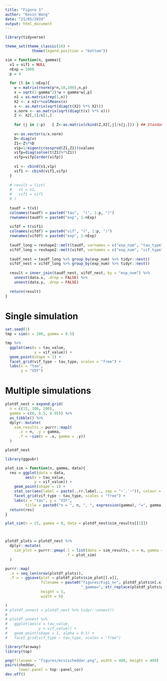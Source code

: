 ```yaml
---
title: "Figure 1"
author: "Kevin Wang"
date: "21/05/2019"
output: html_document
---
```


```r
library(tidyverse)

theme_set(theme_classic(18) +
            theme(legend.position = "bottom"))
```





```r
sim = function(n, gamma){
  v1 = vif1 = NULL
  nExp = 1000
  p = 4
  
  for (l in 1:nExp){
    w = matrix(rnorm(p*n,10,100),n,p)
    x = sqrt(1-gamma^2)*w + gamma*w[,p]
    n1 = as.matrix(rep(1,n))
    X2 <- x-n1%*%colMeans(x)
    s <- as.matrix(sqrt(diag(t(X2) %*% X2)))
    x.norm <- as.matrix(sqrt(diag(t(x) %*% x)))
    Z <- X2[,1]/s[1,] 
    
    for (j in 2:p)   { Z<-as.matrix(cbind(Z,X2[,j]/s[j,])) } ## Standandardisation
    
    v<-as.vector(s/x.norm)
    D<-diag(v)
    Z1<-Z%*%D
    v1p=1/eigen(crossprod(Z1,Z1))$values
    vifp=diag(solve(t(Z1)%*%Z1))
    vifp=vifp[order(vifp)]
    
    v1 <- cbind(v1,v1p)
    vif1 <- cbind(vif1,vifp)
  }
  
  # result = list(
  #   v1 = v1, 
  #   vif1 = vif1
  # )
  
  taudf = t(v1)
  colnames(taudf) = paste0("tau",  "(", 1:p, ")")
  rownames(taudf) = paste0("exp", 1:nExp)
  
  vifdf = t(vif1)
  colnames(vifdf) = paste0("vif", "(", 1:p, ")")
  rownames(vifdf) = paste0("exp", 1:nExp)
  
  taudf_long = reshape2::melt(taudf, varnames = c("exp_num", "tau_type"), value.name = "tau_value") %>% tibble::as_tibble()
  vifdf_long = reshape2::melt(vifdf, varnames = c("exp_num", "vif_type"), value.name = "vif_value") %>% tibble::as_tibble()
  
  taudf_nest = taudf_long %>% group_by(exp_num) %>% tidyr::nest()
  vifdf_nest = vifdf_long %>% group_by(exp_num) %>% tidyr::nest()
  
  result = inner_join(taudf_nest, vifdf_nest, by = "exp_num") %>% 
    unnest(data.x, .drop = FALSE) %>% 
    unnest(data.y, .drop = FALSE)
  
  return(result)
}
```


# Single simulation
```r
set.seed(1)
tmp = sim(n = 200, gamma = 0.5)

tmp %>% 
  ggplot(aes(x = tau_value, 
             y = vif_value)) +
  geom_point(shape = 1) +
  facet_grid(vif_type ~ tau_type, scales = "free") +
  labs(x = "tau", 
       y = "VIF")

```


# Multiple simulations
```r
plotdf_nest = expand.grid(
  n = c(15, 100, 200), 
  gamma = c(0, 0.5, 0.95)) %>% 
  as_tibble() %>% 
  dplyr::mutate(
    sim_results = purrr::map2(
      .x = n, .y = gamma, 
      .f = ~sim(n = .x, gamma = .y))
  )

plotdf_nest

library(ggpubr)

plot_sim = function(n, gamma, data){
  res = ggplot(data = data, 
         aes(x = tau_value, 
             y = vif_value)) +
    geom_point(shape = 1) +
    stat_cor(aes(label = paste(..rr.label.., sep = "~`,`~")), colour = "red") +
    facet_grid(vif_type ~ tau_type, scales = "free") +
    labs(x = "tau", y = "VIF", 
         title = paste0("n = ", n, ", ", expression(gamma), "=", gamma))
  return(res)
}

plot_sim(n = 15, gamma = 0, data = plotdf_nest$sim_results[[1]])



plotdf_plots = plotdf_nest %>% 
  dplyr::mutate(
    sim_plot = purrr::pmap(.l = list(data = sim_results, n = n, gamma = gamma), 
                           .f = plot_sim)
  )

purrr::map(
  .x = seq_len(nrow(plotdf_plots)), 
  .f = ~ ggsave(plot = plotdf_plots$sim_plot[[.x]], 
                filename = paste0("figures/Fig1_n=", plotdf_plots$n[.x],
                                  "_gamma=", str_replace(plotdf_plots$gamma[.x], "[.]", ""), ".png"),
                height = 5,
                width = 9)

)
# plotdf_unnest = plotdf_nest %>% tidyr::unnest()
# 
# plotdf_unnest %>% 
#   ggplot(aes(x = tau_value, 
#              y = vif_value)) +
#   geom_point(shape = 1, alpha = 0.1) +
#   facet_grid(vif_type ~ tau_type, scales = "free")
```


```r
library(faraway)
library(top)

png(filename = "figures/mcvischeddar.png", width = 400, height = 400)
pairs(cheddar, 
      lower.panel = top::panel_cor)
dev.off()
```

